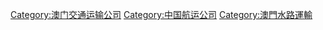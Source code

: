 {{DEFAULTSORT:C船務}}
[[Category:澳门交通运输公司|Category:澳门交通运输公司]]
[[Category:中国航运公司|Category:中国航运公司]]
[[Category:澳門水路運輸|Category:澳門水路運輸]]